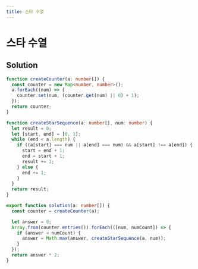 ```yaml
---
title: 스타 수열
---
```


# 스타 수열

## Solution

```typescript filename="solution.ts" copy
function createCounter(a: number[]) {
  const counter = new Map<number, number>();
  a.forEach((num) => {
    counter.set(num, (counter.get(num) || 0) + 1);
  });
  return counter;
}

function createStarSequence(a: number[], num: number) {
  let result = 0;
  let [start, end] = [0, 1];
  while (end < a.length) {
    if ((a[start] === num || a[end] === num) && a[start] !== a[end]) {
      start = end + 1;
      end = start + 1;
      result += 1;
    } else {
      end += 1;
    }
  }
  return result;
}

export function solution(a: number[]) {
  const counter = createCounter(a);

  let answer = 0;
  Array.from(counter.entries()).forEach(([num, numCount]) => {
    if (answer < numCount) {
      answer = Math.max(answer, createStarSequence(a, num));
    }
  });
  return answer * 2;
}
```

<ProblemLink
  codingSite="programmers"
  href="https://programmers.co.kr/learn/courses/30/lessons/70130"
  title="스타 수열"
/>

